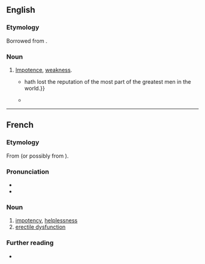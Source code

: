 ==English==

===Etymology===
Borrowed from {{bor|en|frm|impuissance}}.

===Noun===
{{en-noun|-|s}}

# [[impotence|Impotence]], [[weakness]].
#* {{RQ:Montaigne Florio Essayes|chapter=8|book=II|passage=This fault, for a man not to be able to know himselfe betimes, and not to feele the '''impuissance''' and extreme alteration, that age doth naturally bring,{{...}}hath lost the reputation of the most part of the greatest men in the world.}}
#* {{RQ:Plutarch Holland Morals|chapter=Of the Fortune or Vertue of King ''[[w:Alexander the Great|Alexander]]''. The Second Oration.|page=1275|passage=[A]ll which things, bring perill to thoſe that know not how to uſe them well; and neither honour and credit, nor puiſſance, but rather argue their feebleneſse and '''impuiſſance'''.}}

----

==French==

===Etymology===
From {{af|fr|in-|puissance}} (or possibly from {{af|fr|impuissant|-ance}}).

===Pronunciation===
* {{fr-IPA}}
* {{rhymes|fr|ɑ̃s|s=3}}

===Noun===
{{fr-noun|f}}

# [[impotency]], [[helplessness]]
# [[erectile dysfunction]]

===Further reading===
* {{R:TLFi}}